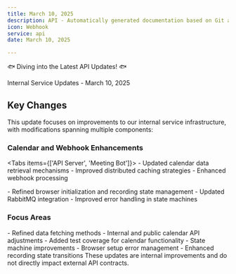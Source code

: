 ```yaml
---
title: March 10, 2025
description: API - Automatically generated documentation based on Git activity.
icon: Webhook
service: api
date: March 10, 2025

---
```


🐟 Diving into the Latest API Updates! 🐟

<Callout type="info">
  Internal Service Updates - March 10, 2025
</Callout>

## Key Changes

This update focuses on improvements to our internal service infrastructure, with modifications spanning multiple components:

### Calendar and Webhook Enhancements

<Tabs items={['API Server', 'Meeting Bot']}>
  <Tab value="API Server">
    - Updated calendar data retrieval mechanisms
    - Improved distributed caching strategies
    - Enhanced webhook processing
  </Tab>

  <Tab value="Meeting Bot">
    - Refined browser initialization and recording state management
    - Updated RabbitMQ integration
    - Improved error handling in state machines
  </Tab>
</Tabs>

### Focus Areas

<Accordions>
  <Accordion title="Calendar Operations" value="calendar-ops">
    - Refined data fetching methods
    - Internal and public calendar API adjustments
    - Added test coverage for calendar functionality
  </Accordion>

  <Accordion title="Recording Infrastructure" value="recording-infra">
    - State machine improvements
    - Browser setup error management
    - Enhanced recording state transitions
  </Accordion>
</Accordions>

<Callout type="warn">
  These updates are internal improvements and do not directly impact external API contracts.
</Callout>